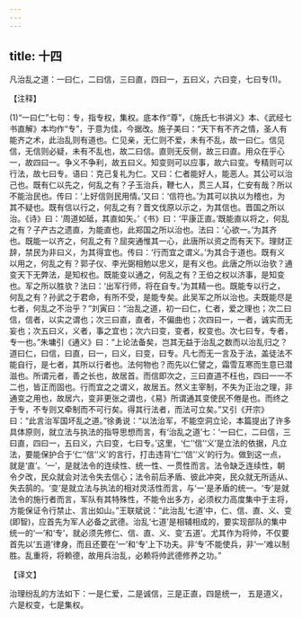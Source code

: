```yaml
---
---
---
```

title: 十四
---



凡治乱之道：一曰仁，二曰信，三曰直，四曰一，五曰义，六曰变，七曰专(1)。

【注释】

(1)“一曰仁”七句：专，指专权，集权。底本作“尊”，《施氏七书讲义》本、《武经七书直解》本均作“专”，于意为佳，今据改。施子美曰：“天下有不齐之情，圣人有能齐之术，此治乱则有道也。仁见亲，无仁则不爱，未有不乱，故一曰仁。信见信，无信则必疑，未有不乱也，故二曰信。直则无反侧，故三曰直。用众在乎心一，故四曰一。争义不争利，故五曰义。知变则可以应事，故六曰变。专精则可以行法，故七曰专。语曰：克己复礼为仁。又曰：仁者能好人，能恶人。其公可以治己也。既有仁以先之，何乱之有？子玉治兵，鞭七人，贯三人耳，仁安有哉？所以不能治民也。传曰：‘上好信则民用情。’又曰：‘信符也。’为其可以执以为稽也，为其不疑也。既有信以行之，何乱之有？晋文伐原以示之，为其信也。晋国之所以治。《诗》曰：‘周道如砥，其直如矢。’《书》曰：‘平康正直。’既能直以将之，何乱之有？子产古之遗直，为能直也，此郑国之所以治也。法曰：‘心欲一。’为其齐也。既能一以齐之，何乱之有？屈突通惟其一心，此唐所以资之而有天下。理财正辞，禁民为非曰义，为其得宜也。传曰：‘行而宜之谓义。’为其合于道也。既有义以用之，何乱之有？郭子仪、李光弼相勉以忠义，是有义也。此唐之所以治欤？通变天下无弊法，是知权也。既能变以通之，何乱之有？王伯之权以济事，是知变也。军之所以胜欤？法曰：‘出军行师，将在自专。’为其精一也。既能专以行之，何乱之有？孙武之于君命，有所不受，是能专矣。此吴军之所以治也。夫既能尽是七者，何乱之不治乎？”刘寅曰：“治乱之道，初一曰仁，仁者，爱之理也；次二曰信，信者，以实之谓也；次三曰直，直者，不偏曲也；次四曰一，一者，诚实而无妄也；次五曰义，义者，事之宜也；次六曰变，变者，权变也。次七曰专，专者，专一也。”朱墉引《通义》曰：“上论法备矣，岂其无益于治乱之数而以治乱归之？道曰仁，曰信，曰直，曰一，曰义，曰变，曰专。凡七而无一言及于法，盖徒法不能自行，是七者，其所以行者也。法何物也？而先以仁譬之，霜雪互寒而生意已潜滋也。所谓元者，善之长也，故居首。而信即次之，三曰直道不枉也，四曰一一不二也，皆正而固也。行而宜之之谓义，故居五。然义主宰制，不失为正治之理，非通变之用也，故居六，变非更张之谓也，《易》所谓通其变使民不倦是也。而终之于专，不专则又牵制而不可行矣。得其行法者，而法可立矣。”又引《开宗》曰：“此言治军国坏乱之道。”徐勇说：“以法治军，不能空洞立论，本篇提出了许多具体原则，就立法与执法的指导思想而言，有‘治乱之道’七：‘一曰仁，二曰信，三曰直，四曰一，五曰义，六曰变，七曰专。’这里，‘仁’‘信’‘义’是立法的依据，凡立法，要能保护合于‘仁’‘信’‘义’的言行，打击违背‘仁’‘信’‘义’的行为。做到这一点，就是‘直’。‘一’，是就法令的连续性、统一性、一贯性而言。法令缺乏连续性，朝令夕改，民众就会对法令失去信心；法令前后矛盾、彼此冲突，民众就无所适从、失去鹄的。‘变’是就立法与执法的相对灵活性而言，与‘一’是矛盾的统一。‘专’是就法令的施行者而言，军队有其特殊性，不能令出多方，必须权力高度集中于主将，方能保证令行禁止、言出如山。”王联斌说：“此治乱‘七道’中，仁、信、直、义、变(即智)，应首先为军人必备之武德。治乱‘七道’是相辅相成的，要实现部队的集中统一的‘一’和‘专’，就必须先修仁、信、直、义、变‘五道’。尤其作为将帅，不仅要首先以‘五道’律身，而且还要在‘一’和‘专’上下功夫。非‘专’不能使兵，非‘一’难以制胜。乱重将，将赖德，故用兵治乱，必赖将帅武德修养之功。”

【译文】

治理纷乱的方法如下：一是仁爱，二是诚信，三是正直，四是统一， 五是道义，六是权变，七是集权。